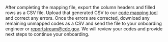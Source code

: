 
After completing the mapping file, export the column headers and filled rows as a CSV file. Upload that generated CSV to our [code mapping tool <Icon name='Lock' className="text-ttop text-primary" />](https://reportstream.cdc.gov/onboarding/code-mapping) and correct any errors. Once the errors are corrected, download any remaining unmapped codes as a CSV and send the file
to your onboarding engineer or [reportstream@cdc.gov](mailto:reportstream@cdc.gov). We will review your codes and provide next steps to continue your onboarding. 
